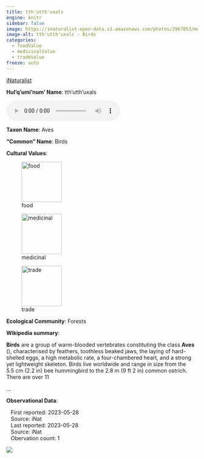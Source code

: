 ```yaml
---
title: tth'utth'uxals
engine: knitr
sidebar: false
image: https://inaturalist-open-data.s3.amazonaws.com/photos/2967053/medium.jpg
image-alt: tth'utth'uxals - Birds
categories:
  - foodValue
  - medicinalValue
  - tradeValue
freeze: auto
---
```


<div role="img" class="imerss-photo" style="background-image: url(https://inaturalist-open-data.s3.amazonaws.com/photos/2967053/medium.jpg)" 
 alt="tth'utth'uxals - Birds">
 <a href="https://www.inaturalist.org/taxa/3" target="_blank" class="taxonDisplay-iNat-extern">iNaturalist<span class="external-link"></span></a>
</div>

**Hul'q'umi'num' Name**: tth'utth'uxals

<audio controls>
  <source src="../../NA" type="audio/mpeg">
</audio>

**Taxon Name**: Aves

**"Common" Name**: Birds

**Cultural Values**:

:::{layout-nrow=1}
![food](/files/food.svg){width=106px}

![medicinal](/files/medicinal.svg){width=106px}

![trade](/files/trade.svg){width=106px}
:::

**Ecological Community**: Forests

**Wikipedia summary**:
<p class="mw-empty-elt">




</p>

<p><b>Birds</b> are a group of warm-blooded vertebrates constituting the class <b>Aves</b> (<span></span>), characterised by feathers, toothless beaked jaws, the laying of hard-shelled eggs, a high metabolic rate, a four-chambered heart, and a strong yet lightweight skeleton. Birds live worldwide and range in size from the 5.5&#160;cm (2.2&#160;in) bee hummingbird to the 2.8&#160;m (9&#160;ft 2&#160;in) common ostrich. There are over 11</p>...

**Observational Data**:

|    First reported: 2023-05-28

|    Source: iNat

|    Last reported: 2023-05-28

|    Source: iNat

|    Obervation count: 1

![](community_dist.png)
